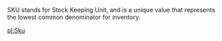 SKU stands for Stock Keeping Unit, and is a unique value that represents the lowest common denominator for inventory.

[[pl:Sku]]